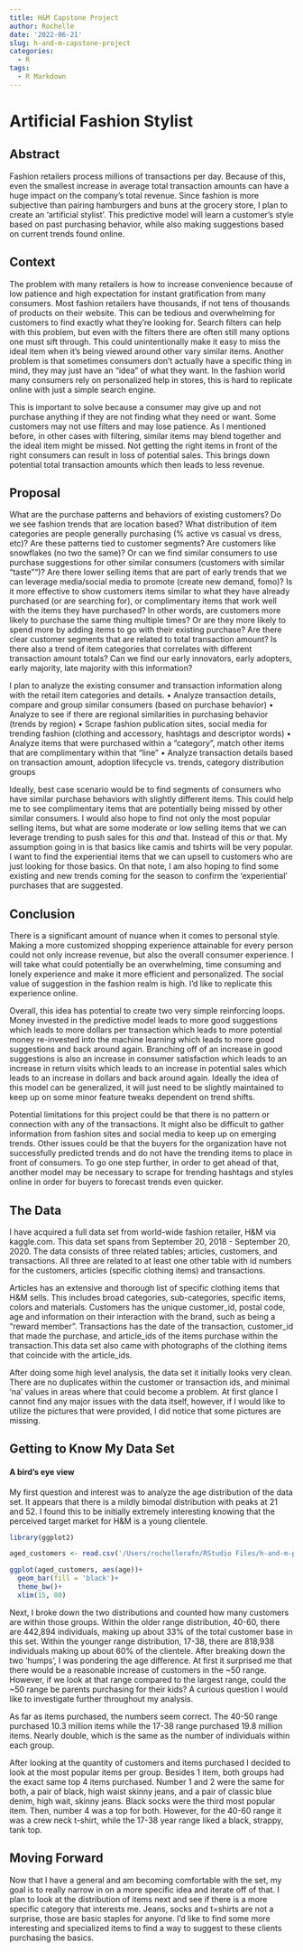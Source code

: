 ```yaml
---
title: H&M Capstone Project
author: Rochelle
date: '2022-06-21'
slug: h-and-m-capstone-project
categories:
  - R
tags:
  - R Markdown
---
```

# Artificial Fashion Stylist

## Abstract 

Fashion retailers process millions of transactions per day. Because of this, even the smallest increase in average total transaction amounts can have a huge impact on the company's total revenue. Since fashion is more subjective than pairing hamburgers and buns at the grocery store, I plan to create an 'artificial stylist'. This predictive model will learn a customer's style based on past purchasing behavior, while also making suggestions based on current trends found online.


## Context

The problem with many retailers is how to increase convenience because of low patience and high expectation for instant gratification from many consumers. Most fashion retailers have thousands, if not tens of thousands of products on their website. This can be tedious and overwhelming for customers to find exactly what they're looking for. Search filters can help with this problem, but even with the filters there are often still many options one must sift through. This could unintentionally make it easy to miss the ideal item when it's being viewed around other vary similar items. Another problem is that sometimes consumers don't actually have a specific thing in mind, they may just have an "idea" of what they want. In the fashion world many consumers rely on personalized help in stores, this is hard to replicate online with just a simple search engine.


This is important to solve because a consumer may give up and not purchase anything if they are not finding what they need or want. Some customers may not use filters and may lose patience. As I mentioned before, in other cases with filtering, similar items may blend together and the ideal item might be missed. Not getting the right items in front of the right consumers can result in loss of potential sales. This brings down potential total transaction amounts which then leads to less revenue. 


## Proposal 

What are the purchase patterns and behaviors of existing customers? Do we see fashion trends that are location based? What distribution of item categories are people generally purchasing (% active vs casual vs dress, etc)? Are these patterns tied to customer segments? Are customers like snowflakes (no two the same)? Or can we find similar consumers to use purchase suggestions for other similar consumers (customers with similar "taste"")? Are there lower selling items that are part of early trends that we can leverage media/social media to promote (create new demand, fomo)? Is it more effective to show customers items similar to what they have already purchased (or are searching for), or complimentary items that work well with the items they have purchased? In other words, are customers more likely to purchase the same thing multiple times? Or are they more likely to spend more by adding items to go with their existing purchase? Are there clear customer segments that are related to total transaction amount? Is there also a trend of item categories that correlates with different transaction amount totals? Can we find our early innovators, early adopters, early majority, late majority with this information?  

I plan to analyze the existing consumer and transaction information along with the retail item categories and details. 
• Analyze transaction details, compare and group similar consumers (based on purchase behavior)
• Analyze to see if there are regional similarities in purchasing behavior (trends by region)
• Scrape fashion publication sites, social media for trending fashion (clothing and accessory, hashtags and descriptor words)
• Analyze items that were purchased within a "category", match other items that are complimentary within that "line" 
• Analyze transaction details based on transaction amount, adoption lifecycle vs. trends, category distribution groups

Ideally, best case scenario would be to find segments of consumers who have similar purchase behaviors with slightly different items. This could help me to see complimentary items that are potentially being missed by other similar consumers. I would also hope to find not only the most popular selling items, but what are some moderate or low selling items that we can leverage trending to push sales for this *and* that. Instead of this *or* that. My assumption going in is that basics like camis and tshirts will be very popular. I want to find the experiential items that we can upsell to customers who are just looking for those basics. On that note, I am also hoping to find some existing and new trends coming for the season to confirm the 'experiential' purchases that are suggested.

## Conclusion

There is a significant amount of nuance when it comes to personal style. Making a more customized shopping experience attainable for every person could not only increase revenue, but also the overall consumer experience. I will take what could potentially be an overwhelming, time consuming and lonely experience and make it more efficient and personalized. The social value of suggestion in the fashion realm is high. I'd like to replicate this experience online. 

Overall, this idea has potential to create two very simple reinforcing loops. Money invested in the predictive model leads to more good suggestions which leads to more dollars per transaction which leads to more potential money re-invested into the machine learning which leads to more good suggestions and back around again. Branching off of an increase in good suggestions is also an increase in consumer satisfaction which leads to an increase in return visits which leads to an increase in potential sales which leads to an increase in dollars and back around again. Ideally the idea of this model can be generalized, it will just need to be slightly maintained to keep up on some minor feature tweaks dependent on trend shifts.

Potential limitations for this project could be that there is no pattern or connection with any of the transactions. It might also be difficult to gather information from fashion sites and social media to keep up on emerging trends. Other issues could be that the buyers for the organization have not successfully predicted trends and do not have the trending items to place in front of consumers. To go one step further, in order to get ahead of that, another model may be necessary to scrape for trending hashtags and styles online in order for buyers to forecast trends even quicker. 



## The Data 

I have acquired a full data set from world-wide fashion retailer, H&M via kaggle.com. This data set spans from September 20, 2018 - September 20, 2020. The data consists of three related tables; articles, customers, and transactions. All three are related to at least one other table with id numbers for the customers, articles (specific clothing items) and transactions. 

Articles has an extensive and thorough list of specific clothing items that H&M sells. This includes broad categories, sub-categories, specific items, colors and materials. Customers has the unique customer_id, postal code, age and information on their interaction with the brand, such as being a "reward member". Transactions has the date of the transaction, customer_id that made the purchase, and article_ids of the items purchase within the transaction.This data set also came with photographs of the clothing items that coincide with the article_ids. 

After doing some high level analysis, the data set it initially looks very clean. There are no duplicates within the customer or transaction ids, and minimal 'na' values in areas where that could become a problem. At first glance I cannot find any major issues with the data itself, however, if I would like to utilize the pictures that were provided, I did notice that some pictures are missing. 



## Getting to Know My Data Set
#### A bird's eye view

My first question and interest was to analyze the age distribution of the data set. It appears that there is a mildly bimodal distribution with peaks at 21 and 52. I found this to be initially extremely interesting knowing that the perceived target market for H&M is a young clientele. 

```r

library(ggplot2)

aged_customers <- read.csv('/Users/rochellerafn/RStudio Files/h-and-m-personalized-fashion-recommendations/aged_customers')

ggplot(aged_customers, aes(age))+
  geom_bar(fill = 'black')+
  theme_bw()+
  xlim(15, 80)
```

Next, I broke down the two distributions and counted how many customers are within those groups. Within the older range distribution, 40-60, there are 442,894 individuals, making up about 33% of the total customer base in this set. Within the younger range distribution, 17-38, there are 818,938 individuals making up about 60% of the clientele. After breaking down the two 'humps', I was pondering the age difference. At first it surprised me that there would be a reasonable increase of customers in the ~50 range. However, if we look at that range compared to the largest range, could the ~50 range be parents purchasing for their kids? A curious question I would like to investigate further throughout my analysis. 

As far as items purchased, the numbers seem correct. The 40-50 range purchased 10.3 million items while the 17-38 range purchased 19.8 million items. Nearly double, which is the same as the number of individuals within each group. 

After looking at the quantity of customers and items purchased I decided to look at the most popular items per group. Besides 1 item, both groups had the exact same top 4 items purchased. Number 1 and 2 were the same for both, a pair of black, high waist skinny jeans, and a pair of classic blue denim, high wait, skinny jeans. Black socks were the third most popular item. Then, number 4 was a top for both. However, for the 40-60 range it was a crew neck t-shirt, while the 17-38 year range liked a black, strappy, tank top. 


## Moving Forward

Now that I have a general and am becoming comfortable with the set, my goal is to really narrow in on a more specific idea and iterate off of that. I plan to look at the distribution of items next and see if there is a more specific category that interests me. Jeans, socks and t=shirts are not a surprise, those are basic staples for anyone. I'd like to find some more interesting and specialized items to find a way to suggest to these clients purchasing the basics. 
